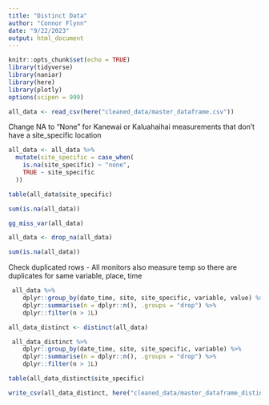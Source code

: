 ```yaml
---
title: "Distinct Data"
author: "Connor Flynn"
date: "9/22/2023"
output: html_document
---
```


```r
knitr::opts_chunk$set(echo = TRUE)
library(tidyverse)
library(naniar)
library(here)
library(plotly)
options(scipen = 999)
```


```r
all_data <- read_csv(here("cleaned_data/master_dataframe.csv"))
```
Change NA to "None" for Kanewai or Kaluahaihai measurements that don't have a site_specific location

```r
all_data <- all_data %>%
  mutate(site_specific = case_when(
    is.na(site_specific) ~ "none",
    TRUE ~ site_specific
  ))
```


```r
table(all_data$site_specific)
```



```r
sum(is.na(all_data))
```

```r
gg_miss_var(all_data)
```
```r
all_data <- drop_na(all_data)
```


```r
sum(is.na(all_data))
```

Check duplicated rows
- All monitors also measure temp so there are duplicates for same variable, place, time

```r
 all_data %>%
    dplyr::group_by(date_time, site, site_specific, variable, value) %>%
    dplyr::summarise(n = dplyr::n(), .groups = "drop") %>%
    dplyr::filter(n > 1L)
```

```r
all_data_distinct <- distinct(all_data)
```


```r
 all_data_distinct %>%
    dplyr::group_by(date_time, site, site_specific, variable) %>%
    dplyr::summarise(n = dplyr::n(), .groups = "drop") %>%
    dplyr::filter(n > 1L)
```
```r
table(all_data_distinct$site_specific)
```
```r
write_csv(all_data_distinct, here("cleaned_data/master_dataframe_distinct.csv"))
```
